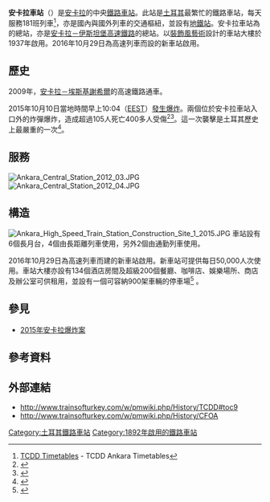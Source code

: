 {{Infobox station 
| name          = 安卡拉車站
| type          = [[土耳其國家鐵路|TCDD]]鐵路總站
| style         = TCDD
| image         = Ankara asv2021-10 img19 Railway station.jpg
| image_caption = 
| address       = 
| coordinates   = {{coord|39.9364|32.8438|type:railwaystation|display=inline,title}}
| line          = [[高速列車|高速列車]]<br>法蒂赫特快<br>{{link-en|安卡拉特快|Ankara Express}}<br>安那托利亞特快<br>Boğaziçi特快<br>{{link-en|Karesi特快|Karesi Express}}<br>{{link-en|伊茲密爾藍色列車|İzmir Blue Train}}<br>Çukurova藍色列車<br>{{link-en|東方特快|Eastern Express}}<br>凡湖特快<br>南方特快|<br>[[Trans_Asia_Express|Trans Asia Express]]<br>[[Ankara-Kırıkkale_Regional|Ankara-Kırıkkale Regional]]<br>[[Ankara-Polatlı_Regional|Ankara-Polatlı Regional]]<br>[[Sincan-Kayaş_Commuter_Line|Sincan-Kayaş Commuter Line]]
| other         = EGO Bus，[[安卡拉地鐵|ANKARAY]]
| structure     = 地面
| platform      = 6個
| depth         = 
| levels        = 
| tracks        = 8條
| parking       = 有
| bicycle       = 
| baggage_check = Karesi特快、{{link-en|伊茲密爾藍色列車|İzmir Blue Train}}、Çukurova藍色列車、{{link-en|東方特快|Eastern Express}}、凡湖特快、南方特快及跨亞特快
| opened        = 1892年
| closed        = 
| rebuilt       = 1937年
| electrified   = 1972年（25 kV AC）
| ADA           = 有
| code          = 2503
| owned         = [[土耳其國家鐵路|土耳其國家鐵路]]
| zone          = 
| smartcardname = 
| smartcardstatus = 
| former        = 
| passengers    = 
| pass_year     = 
| pass_percent  = 
| pass_system   = 
| mpassengers   = 
| services      = 
| map_locator   = 
}}

'''安卡拉車站'''（{{lang-tr|Ankara Garı}}）是[[安卡拉|安卡拉]]的中央[[鐵路車站|鐵路車站]]。此站是[[土耳其|土耳其]]最繁忙的鐵路車站，每天服務181班列車<ref>[http://www.tcdd.gov.tr/home/detail/?id=495 TCDD Timetables] {{Wayback|url=http://www.tcdd.gov.tr/home/detail/?id=495 |date=20100809231736 }} - TCDD Ankara Timetables</ref>，亦是國內與國外列車的交通樞紐，並設有[[安卡拉地鐵|地鐵站]]。安卡拉車站為{{link-en|伊斯坦堡－安卡拉鐵路|Istanbul–Ankara railway}}的總站，亦是[[安卡拉－伊斯坦堡高速鐵路|安卡拉－伊斯坦堡高速鐵路]]的總站。以[[裝飾風藝術|裝飾風藝術]]設計的車站大樓於1937年啟用。2016年10月29日為高速列車而設的新車站啟用。


==歷史==
2009年，[[土耳其高速鐵路|安卡拉－埃斯基謝希爾]]的高速鐵路通車。

2015年10月10日當地時間早上10:04（[[歐洲東部夏令時間|EEST]]）[[2015年安卡拉爆炸案|發生爆炸]]。兩個位於安卡拉車站入口外的炸彈爆炸，造成超過105人死亡400多人受傷<ref name=cnn>{{cite web|last1=Melvin|first1=Don|title=At least 105 killed in twin bombings near train station in Turkey's capital|url=http://www.cnn.com/2015/10/10/middleeast/turkey-ankara-bomb-blast/index.html|website=cnn.com|publisher=CNN|accessdate=2016-10-31|archive-date=2018-12-24|archive-url=https://web.archive.org/web/20181224232611/https://www.cnn.com/2015/10/10/middleeast/turkey-ankara-bomb-blast/index.html|dead-url=no}}</ref><ref>{{cite web|title=Ölü Sayısı 105'e Yükseldi|url=http://www.ttb.org.tr/index.php/Haberler/katliam-5640.html|publisher=[[Turkish_Medical_Association|TTB]]|accessdate=11 October 2015|language=tr|archive-url=https://web.archive.org/web/20170614043638/http://www.ttb.org.tr/index.php/Haberler/katliam-5640.html|archive-date=2017-06-14|dead-url=yes}}</ref>。這一次襲擊是土耳其歷史上最嚴重的一次<ref>{{Cite news|url = http://www.bbc.co.uk/news/world-europe-34495161|title = BBC: Ankara explosions leave more than 80 dead – officials|date = October 10, 2015|publisher = BBC News|access-date = October 10, 2015|via = |archive-date = 2019-04-26|archive-url = https://web.archive.org/web/20190426183555/https://www.bbc.co.uk/news/world-europe-34495161|dead-url = no}}</ref>。

==服務==
[[File:Ankara_Central_Station_2012_03.JPG|thumb]]
[[File:Ankara_Central_Station_2012_04.JPG|thumb]]

==構造==
[[File:Ankara_High_Speed_Train_Station_Construction_Site_1_2015.JPG|thumb]]
車站設有6個長月台，4個由長距離列車使用，另外2個由通勤列車使用。

2016年10月29日為高速列車而建的新車站啟用。新車站可提供每日50,000人次使用。車站大樓亦設有134個酒店房間及超級200個餐廳、咖啡店、娛樂場所、商店及辦公室可供租用，並設有一個可容納900架車輛的停車場<ref>{{Cite web |url=http://www.hurriyetdailynews.com/ankara-gets-new-main-station-for-high-speed-trains-.aspx?pageID=238&nID=105523&NewsCatID=344 |title="Ankara gets new main station for high speed trains", www.hurriyetdailynews.com |access-date=2016-10-31 |archive-date=2016-11-01 |archive-url=https://web.archive.org/web/20161101202927/http://www.hurriyetdailynews.com/ankara-gets-new-main-station-for-high-speed-trains-.aspx?pageID=238&nID=105523&NewsCatID=344 |dead-url=no }}</ref> 。

==參見==
*[[2015年安卡拉爆炸案|2015年安卡拉爆炸案]]

==參考資料==
{{Reflist}}

==外部連結==
{{Commons category|Ankara Central Station}}
*http://www.trainsofturkey.com/w/pmwiki.php/History/TCDD#toc9{{Wayback|url=http://www.trainsofturkey.com/w/pmwiki.php/History/TCDD#toc9 |date=20170815140355 }}
*http://www.trainsofturkey.com/w/pmwiki.php/History/CFOA{{Wayback|url=http://www.trainsofturkey.com/w/pmwiki.php/History/CFOA |date=20090201142849 }}

[[Category:土耳其鐵路車站|Category:土耳其鐵路車站]]
[[Category:1892年啟用的鐵路車站|Category:1892年啟用的鐵路車站]]